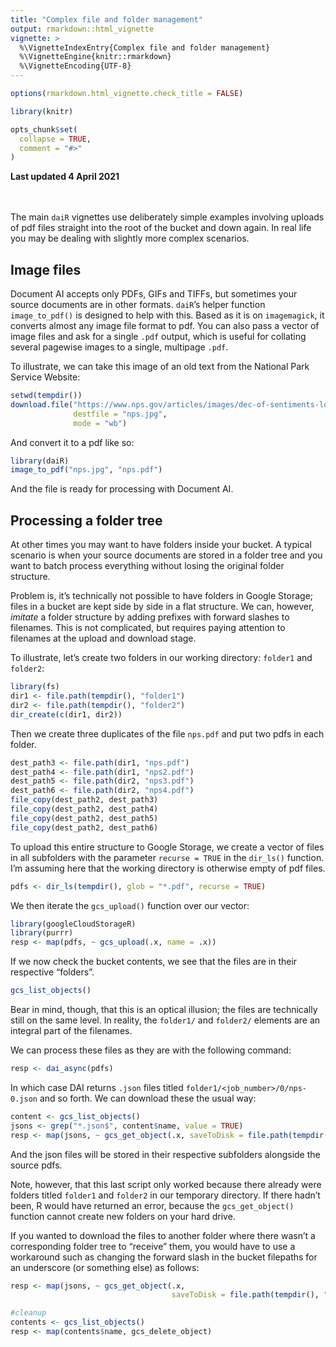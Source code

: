 ```yaml
---
title: "Complex file and folder management"
output: rmarkdown::html_vignette
vignette: >
  %\VignetteIndexEntry{Complex file and folder management}
  %\VignetteEngine{knitr::rmarkdown}
  %\VignetteEncoding{UTF-8}
---
```


```r
options(rmarkdown.html_vignette.check_title = FALSE)

library(knitr)

opts_chunk$set(
  collapse = TRUE,
  comment = "#>"
)
```

**Last updated 4 April 2021**
\
\
\

The main `daiR` vignettes use deliberately simple examples involving uploads of pdf files straight into the root of the bucket and down again. In real life you may be dealing with slightly more complex scenarios. 

## Image files

Document AI accepts only PDFs, GIFs and TIFFs, but sometimes your source documents are in other formats. `daiR`'s helper function `image_to_pdf()` is designed to help with this. Based as it is on `imagemagick`, it converts almost any image file format to pdf. You can also pass a vector of image files and ask for a single `.pdf` output, which is useful for collating several pagewise images to a single, multipage `.pdf`.

To illustrate, we can take this image of an old text from the National Park Service Website:

```r
setwd(tempdir())
download.file("https://www.nps.gov/articles/images/dec-of-sentiments-loc-copy.jpg", 
              destfile = "nps.jpg", 
              mode = "wb")
```

And convert it to a pdf like so:

```r
library(daiR)
image_to_pdf("nps.jpg", "nps.pdf")
```

And the file is ready for processing with Document AI.

## Processing a folder tree

At other times you may want to have folders inside your bucket. A typical scenario is when your source documents are stored in a folder tree and you want to batch process everything without losing the original folder structure. 

Problem is, it's technically not possible to have folders in Google Storage; files in a bucket are kept side by side in a flat structure. We can, however, *imitate* a folder structure by adding prefixes with forward slashes to filenames. This is not complicated, but requires paying attention to filenames at the upload and download stage. 

To illustrate, let's create two folders in our working directory: `folder1` and `folder2`: 

```r
library(fs)
dir1 <- file.path(tempdir(), "folder1")
dir2 <- file.path(tempdir(), "folder2")
dir_create(c(dir1, dir2))
```

Then we create three duplicates of the file `nps.pdf` and put two pdfs in each folder.  

```r
dest_path3 <- file.path(dir1, "nps.pdf")
dest_path4 <- file.path(dir1, "nps2.pdf")
dest_path5 <- file.path(dir2, "nps3.pdf")
dest_path6 <- file.path(dir2, "nps4.pdf")
file_copy(dest_path2, dest_path3)
file_copy(dest_path2, dest_path4)
file_copy(dest_path2, dest_path5)
file_copy(dest_path2, dest_path6)
```

To upload this entire structure to Google Storage, we create a vector of files in all subfolders with the parameter `recurse = TRUE` in the `dir_ls()` function. I'm assuming here that the working directory is otherwise empty of pdf files. 

```r
pdfs <- dir_ls(tempdir(), glob = "*.pdf", recurse = TRUE)
```

We then iterate the `gcs_upload()` function over our vector:

```r
library(googleCloudStorageR)
library(purrr)
resp <- map(pdfs, ~ gcs_upload(.x, name = .x))
```

If we now check the bucket contents, we see that the files are in their respective "folders".

```r
gcs_list_objects()
```

Bear in mind, though, that this is an optical illusion; the files are technically still on the same level. In reality, the `folder1/` and `folder2/` elements are an integral part of the filenames. 

We can process these files as they are with the following command:

```r
resp <- dai_async(pdfs) 
```

In which case DAI returns `.json` files titled `folder1/<job_number>/0/nps-0.json` and so forth. We can download these the usual way:

```r
content <- gcs_list_objects()
jsons <- grep("*.json$", content$name, value = TRUE)
resp <- map(jsons, ~ gcs_get_object(.x, saveToDisk = file.path(tempdir(), .x)))
```

And the json files will be stored in their respective subfolders alongside the source pdfs. 

Note, however, that this last script only worked because there already were folders titled `folder1` and `folder2` in our temporary directory. If there hadn't been, R would have returned an error, because the `gcs_get_object()` function cannot create new folders on your hard drive.

If you wanted to download the files to another folder where there wasn't a corresponding folder tree to "receive" them, you would have to use a workaround such as changing the forward slash in the bucket filepaths for an underscore (or something else) as follows:

```r
resp <- map(jsons, ~ gcs_get_object(.x, 
                                    saveToDisk = file.path(tempdir(), "folder3", gsub("/", "_", .x))
```

```r
#cleanup
contents <- gcs_list_objects()
resp <- map(contents$name, gcs_delete_object)
```
